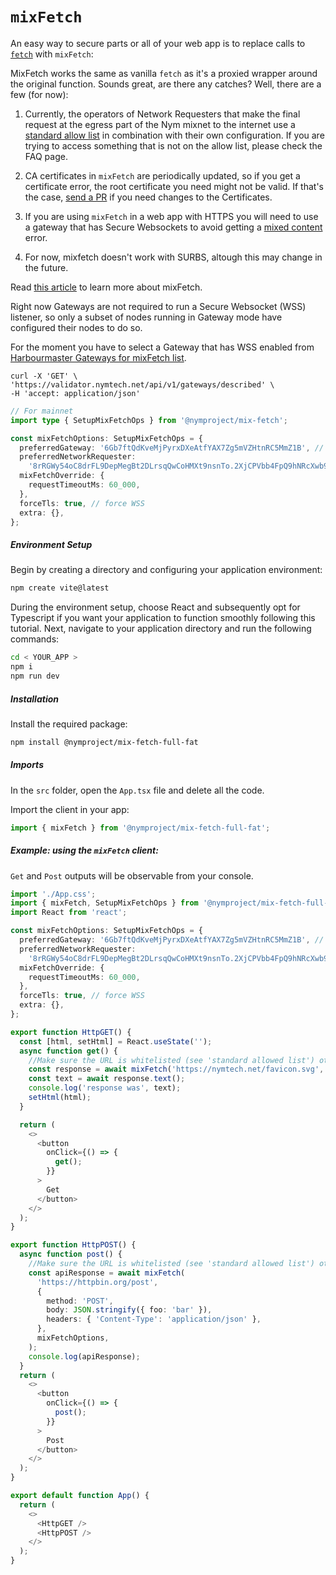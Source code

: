 
# `mixFetch`

An easy way to secure parts or all of your web app is to replace calls to [`fetch`](https://developer.mozilla.org/en-US/docs/Web/API/Fetch_API/Using_Fetch) with `mixFetch`:

MixFetch works the same as vanilla `fetch` as it's a proxied wrapper around the original function.
Sounds great, are there any catches? Well, there are a few (for now):

1. Currently, the operators of Network Requesters that make the final request at the egress part of the Nym mixnet to
   the internet use a [standard allow list](https://nymtech.net/.wellknown/network-requester/standard-allowed-list.txt)
   in combination with their own configuration. If you are trying to access something that is not on the allow list, please check the FAQ page.

2. CA certificates in `mixFetch` are periodically updated, so if you get a certificate error, the root certificate you need might not be valid. If that's the case, [send a PR](https://github.com/nymtech/nym/pulls) if you need changes to the Certificates.

3. If you are using `mixFetch` in a web app with HTTPS you will need to use a gateway that has Secure Websockets to
   avoid getting a [mixed content](https://developer.mozilla.org/en-US/docs/Web/Security/Mixed_content) error.

4. For now, mixfetch doesn't work with SURBS, altough this may change in the future.

Read [this article](https://blog.nymtech.net/mixfetch-like-the-fetch-api-but-via-the-mixnet-82acfd435c62) to learn more about mixFetch.

<Callout type="info" emoji="ℹ️">
  Right now Gateways are not required to run a Secure Websocket (WSS) listener, so only a subset of nodes running in Gateway mode have configured their nodes to do so.

For the moment you have to select a Gateway that has WSS enabled from [Harbourmaster Gateways for mixFetch list](https://harbourmaster.nymtech.net/).

```
curl -X 'GET' \
'https://validator.nymtech.net/api/v1/gateways/described' \
-H 'accept: application/json'
```

</Callout>

```ts
// For mainnet
import type { SetupMixFetchOps } from '@nymproject/mix-fetch';

const mixFetchOptions: SetupMixFetchOps = {
  preferredGateway: '6Gb7ftQdKveMjPyrxDXeAtfYAX7Zg5mVZHtnRC5MmZ1B', // with WSS
  preferredNetworkRequester:
    '8rRGWy54oC8drFL9DepMegBt2DLrsqQwCoHMXt9nsnTo.2XjCPVbb4FpQ9hNRcXwb9mTzEAVVk1zf1tcch3wdtNEA@6Gb7ftQdKveMjPyrxDXeAtfYAX7Zg5mVZHtnRC5MmZ1B',
  mixFetchOverride: {
    requestTimeoutMs: 60_000,
  },
  forceTls: true, // force WSS
  extra: {},
};
```

##### Environment Setup

Begin by creating a directory and configuring your application environment:

```bash
npm create vite@latest
```

During the environment setup, choose React and subsequently opt for Typescript if you want your application to function smoothly following this tutorial. Next, navigate to your application directory and run the following commands:

```bash
cd < YOUR_APP >
npm i
npm run dev
```

##### Installation

Install the required package:

```bash
npm install @nymproject/mix-fetch-full-fat
```

##### Imports

In the `src` folder, open the `App.tsx` file and delete all the code.

Import the client in your app:

```js
import { mixFetch } from '@nymproject/mix-fetch-full-fat';
```

##### Example: using the `mixFetch` client:

`Get` and `Post` outputs will be observable from your console.

```ts
import './App.css';
import { mixFetch, SetupMixFetchOps } from '@nymproject/mix-fetch-full-fat';
import React from 'react';

const mixFetchOptions: SetupMixFetchOps = {
  preferredGateway: '6Gb7ftQdKveMjPyrxDXeAtfYAX7Zg5mVZHtnRC5MmZ1B', // with WSS
  preferredNetworkRequester:
    '8rRGWy54oC8drFL9DepMegBt2DLrsqQwCoHMXt9nsnTo.2XjCPVbb4FpQ9hNRcXwb9mTzEAVVk1zf1tcch3wdtNEA@6Gb7ftQdKveMjPyrxDXeAtfYAX7Zg5mVZHtnRC5MmZ1B',
  mixFetchOverride: {
    requestTimeoutMs: 60_000,
  },
  forceTls: true, // force WSS
  extra: {},
};

export function HttpGET() {
  const [html, setHtml] = React.useState('');
  async function get() {
    //Make sure the URL is whitelisted (see 'standard allowed list') otherwise you will get a network requester filter check error
    const response = await mixFetch('https://nymtech.net/favicon.svg', { mode: 'unsafe-ignore-cors' }, mixFetchOptions);
    const text = await response.text();
    console.log('response was', text);
    setHtml(html);
  }

  return (
    <>
      <button
        onClick={() => {
          get();
        }}
      >
        Get
      </button>
    </>
  );
}

export function HttpPOST() {
  async function post() {
    //Make sure the URL is whitelisted (see 'standard allowed list') otherwise you will get a network requester filter check error
    const apiResponse = await mixFetch(
      'https://httpbin.org/post',
      {
        method: 'POST',
        body: JSON.stringify({ foo: 'bar' }),
        headers: { 'Content-Type': 'application/json' },
      },
      mixFetchOptions,
    );
    console.log(apiResponse);
  }
  return (
    <>
      <button
        onClick={() => {
          post();
        }}
      >
        Post
      </button>
    </>
  );
}

export default function App() {
  return (
    <>
      <HttpGET />
      <HttpPOST />
    </>
  );
}
```
